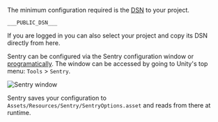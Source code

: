 The minimum configuration required is the [DSN](/product/sentry-basics/dsn-explainer/) to your project.

<SignInNote />

```
___PUBLIC_DSN___
```

<Note>

If you are logged in you can also select your project and copy its DSN directly from here.

</Note>

Sentry can be configured via the Sentry configuration window or [programatically](/platforms/unity/configuration/options/).
The window can be accessed by going to Unity's top menu: `Tools` > `Sentry`.

![Sentry window](unity-sentry-window.png)

Sentry saves your configuration to `Assets/Resources/Sentry/SentryOptions.asset` and reads from there at runtime.
